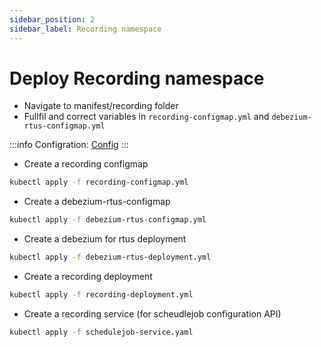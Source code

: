 ```yaml
---
sidebar_position: 2
sidebar_label: Recording namespace
---
```


# Deploy Recording namespace

-   Navigate to manifest/recording folder
-   Fullfil and correct variables in `recording-configmap.yml` and `debezium-rtus-configmap.yml`

:::info
Configration: [Config](../configuration/recording.mdx)
:::

-   Create a recording configmap

```bash
kubectl apply -f recording-configmap.yml
```

-   Create a debezium-rtus-configmap

```bash
kubectl apply -f debezium-rtus-configmap.yml
```

-   Create a debezium for rtus deployment

```bash
kubectl apply -f debezium-rtus-deployment.yml
```

-   Create a recording deployment

```bash
kubectl apply -f recording-deployment.yml
```

-   Create a recording service (for scheudlejob configuration API)

```bash
kubectl apply -f schedulejob-service.yaml
```
